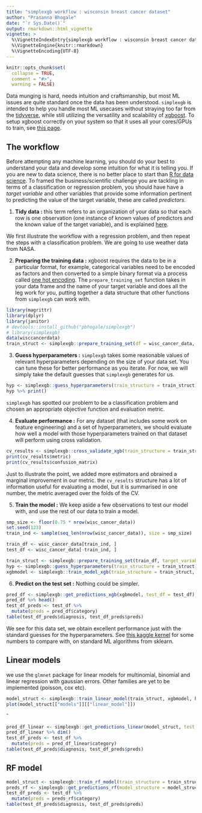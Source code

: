 ```yaml
---
title: "simplexgb workflow : wisconsin breast cancer dataset"
author: "Prasanna Bhogale"
date: "`r Sys.Date()`"
output: rmarkdown::html_vignette
vignette: >
  %\VignetteIndexEntry{simplexgb workflow : wisconsin breast cancer dataset}
  %\VignetteEngine{knitr::rmarkdown}
  %\VignetteEncoding{UTF-8}
---
```


```r
knitr::opts_chunk$set(
  collapse = TRUE,
  comment = "#>",
  warning = FALSE)
```

Data munging is hard, needs intuition and craftsmanship, but most ML issues are quite standard once the data has been understood. `simplexgb` is intended to help you handle most ML usecases without straying too far from the [tidyverse](https://www.tidyverse.org/), while still utilizing the versatility and scalability of [xgboost](https://xgboost.readthedocs.io/en/latest/). To setup xgboost correctly on your system so that it uses all your cores/GPUs to train, see [this page](https://xgboost.readthedocs.io/en/latest/build.html).

## The workflow

Before attempting any machine learning, you should do your best to understand your data and develop some intuition for what it is telling you. If you are new to data science, there is no better place to start than [R for data science](https://r4ds.had.co.nz/).
To framed the business/scientific challenge you are tackling in terms of a classification or regression problem, you should have have a *target variable* and other variables that provide some information pertinent to predicting the value of the target variable, these are called *predictors*. 

1. **Tidy data :** this term refers to an organization of your data so that each row is one observation (one instance of known values of predictors and the known value of the target variable), and is explained [here](http://vita.had.co.nz/papers/tidy-data.html).

We first illustrate the workflow with a regression problem, and then repeat the steps with a classification problem. We are going to use weather data from NASA. 

2. **Preparing the training data :** xgboost requires the data to be in a particular format, for example, categorical variables need to be encoded as factors and then converted to a simple binary format via a process called [one hot encoding](https://en.wikipedia.org/wiki/One-hot). The `prepare_training_set` function takes in your data frame and the name of your target variable and does all the leg work for you, putting together a data structure that other functions from `simplexgb` can work with. 

```r
library(magrittr)
library(dplyr)
library(janitor)
# devtools::install_github("pbhogale/simplexgb")
# library(simplexgb)
data(wisccancerdata)
train_struct <- simplexgb::prepare_training_set(df = wisc_cancer_data, target_variable = 'diagnosis')
```

3. **Guess hyperparameters :** `simplexgb` takes some reasonable values of relevant hyperparameters depending on the size of your data set. You can tune these for better performance as you iterate. For now, we will simply take the default guesses that `simplexgb` generates for us. 

```r
hyp <- simplexgb::guess_hyperparameters(train_structure = train_struct)
hyp %>% print()
```

`simplexgb` has spotted our problem to be a classification problem and chosen an appropriate objective function and evaluation metric. 

4. **Evaluate performance :** For any dataset (that includes some work on feature engineering) and a set of hyperparameters, we should evaluate how well a model with those hyperparameters trained on that dataset will perform using cross validation. 

```r
cv_results <- simplexgb::cross_validate_xgb(train_structure = train_struct, hyperparameters = hyp, nfold = 5)
print(cv_results$metric)
print(cv_results$confusion_matrix)
```
Just to illustrate the point, we added more estimators and obrained a marginal improvement in our metric. the `cv_results` structure has a lot of information useful for evaluating a model, but it is summarised in one number, the metric averaged over the folds of the CV. 

5. **Train the model :** We keep aside a few observations to test our model with, and use the rest of our data to train a model.

```r
smp_size <- floor(0.75 * nrow(wisc_cancer_data))
set.seed(123)
train_ind <- sample(seq_len(nrow(wisc_cancer_data)), size = smp_size)

train_df <- wisc_cancer_data[train_ind, ]
test_df <- wisc_cancer_data[-train_ind, ]

train_struct <- simplexgb::prepare_training_set(train_df, target_variable = 'diagnosis')
hyp <- simplexgb::guess_hyperparameters(train_structure = train_struct)
xgbmodel <- simplexgb::train_model_xgb(train_structure = train_struct, hyperparameters = hyp)
```


6. **Predict on the test set :** Nothing could be simpler. 

```r
pred_df <- simplexgb::get_predictions_xgb(xgbmodel, test_df = test_df)
pred_df %>% head()
test_df_preds <- test_df %>% 
  mutate(preds = pred_df$category)
table(test_df_preds$diagnosis, test_df_preds$preds)
```

We see for this data set, we obtain excellent performance just with the standard guesses for the hyperparameters. See [this kaggle kernel](https://www.kaggle.com/gargmanish/basic-machine-learning-with-cancer) for some numbers to compare with, on standard ML algorithms from sklearn. 

## Linear models

we use the `glmnet` package for linear models for multinomial, binomial and linear regression with gaussian errors. Other families are yet to be implemented (poisson, cox etc).

```r
model_struct <- simplexgb::train_linear_model(train_struct, xgbmodel, hyp)
plot(model_struct[["models"]][["linear_model"]])
```

ˆ
```r
pred_df_linear <- simplexgb::get_predictions_linear(model_struct, test_df = test_df)
pred_df_linear %>% dim()
test_df_preds <- test_df %>%
  mutate(preds = pred_df_linear$category)
table(test_df_preds$diagnosis, test_df_preds$preds)
```

## RF model

```r
model_struct <- simplexgb::train_rf_model(train_structure = train_struct, model_structure = model_struct, hyperparameters = hyp)
preds_rf <- simplexgb::get_predictions_rf(model_structure = model_struct, test_df = test_df)
test_df_preds <- test_df %>% 
  mutate(preds = preds_rf$category)
table(test_df_preds$diagnosis, test_df_preds$preds)
```


